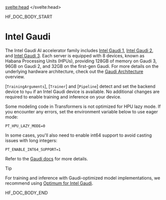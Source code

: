 <script lang="ts">
let fw: "pt" | "tf" = "pt";
onMount(() => {
    const urlParams = new URLSearchParams(window.location.search);
    fw = urlParams.get("fw") || "pt";
});
</script>
<svelte:head>
  <meta name="hf:doc:metadata" content={metadata} >
</svelte:head>

<!--HF DOCBUILD BODY START-->

HF_DOC_BODY_START

<!--Copyright 2025 The HuggingFace Team. All rights reserved.

Licensed under the Apache License, Version 2.0 (the "License"); you may not use this file except in compliance with
the License. You may obtain a copy of the License at

http://www.apache.org/licenses/LICENSE-2.0

Unless required by applicable law or agreed to in writing, software distributed under the License is distributed on
an "AS IS" BASIS, WITHOUT WARRANTIES OR CONDITIONS OF ANY KIND, either express or implied. See the License for the

⚠️ Note that this file is in Markdown but contain specific syntax for our doc-builder (similar to MDX) that may not be
rendered properly in your Markdown viewer.

-->

# Intel Gaudi

The Intel Gaudi AI accelerator family includes [Intel Gaudi 1](https://habana.ai/products/gaudi/), [Intel Gaudi 2](https://habana.ai/products/gaudi2/), and [Intel Gaudi 3](https://habana.ai/products/gaudi3/). Each server is equipped with 8 devices, known as Habana Processing Units (HPUs), providing 128GB of memory on Gaudi 3, 96GB on Gaudi 2, and 32GB on the first-gen Gaudi. For more details on the underlying hardware architecture, check out the [Gaudi Architecture](https://docs.habana.ai/en/latest/Gaudi_Overview/Gaudi_Architecture.html) overview.

[`TrainingArguments`], [`Trainer`] and [`Pipeline`] detect and set the backend device to `hpu` if an Intel Gaudi device is available. No additional changes are required to enable training and inference on your device.

Some modeling code in Transformers is not optimized for HPU lazy mode. If you encounter any errors, set the environment variable below to use eager mode:
```
PT_HPU_LAZY_MODE=0
```

In some cases, you'll also need to enable int64 support to avoid casting issues with long integers:
```
PT_ENABLE_INT64_SUPPORT=1
```
Refer to the [Gaudi docs](https://docs.habana.ai/en/latest/index.html) for more details.

> [!TIP]
> For training and inference with Gaudi-optimized model implementations, we recommend using [Optimum for Intel Gaudi](https://huggingface.co/docs/optimum/main/en/habana/index).


<!--HF DOCBUILD BODY END-->

HF_DOC_BODY_END

